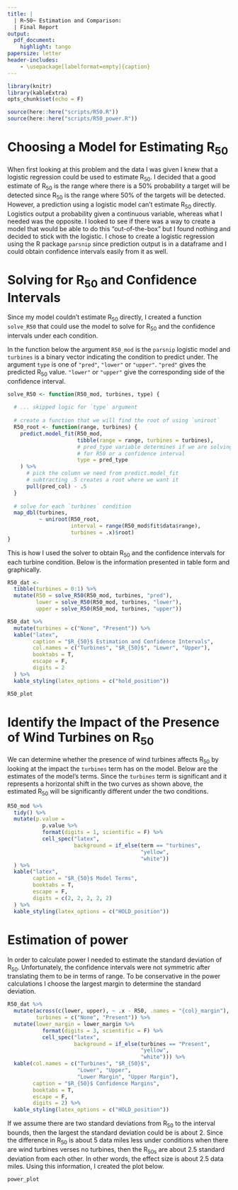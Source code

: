 ```yaml
---
title: |
  | R~50~ Estimation and Comparison:
  | Final Report
output: 
  pdf_document:
    highlight: tango
papersize: letter
header-includes:
    - \usepackage[labelformat=empty]{caption}
---
```


```r
library(knitr)
library(kableExtra)
opts_chunk$set(echo = F)

source(here::here("scripts/R50.R"))
source(here::here("scripts/R50_power.R"))
```


# Choosing a Model for Estimating R~50~

When first looking at this problem and the data I was given I knew that a logistic regression could be used to estimate R~50~. 
I decided that a good estimate of R~50~ is the range where there is a 50% probability a target will be detected since R~50~ is the range where 50% of the targets will be detected. 
However, a prediction using a logistic model can't estimate R~50~ directly. Logistics output a probability given a continuous variable, whereas what I needed was the opposite.
I looked to see if there was a way to create a model that would be able to do this "out-of-the-box" but I found nothing and decided to stick with the logistic.
I chose to create a logistic regression using the R package `parsnip` since prediction output is in a dataframe and I could obtain confidence intervals easily from it as well. 

# Solving for R~50~ and Confidence Intervals

Since my model couldn't estimate R~50~ directly, I created a function `solve_R50` that could use the model to solve for R~50~ and the confidence intervals under each condition. 

In the function below the argument `R50_mod` is the `parsnip` logistic model and `turbines` is a binary vector indicating the condition to predict under. The argument `type` is one of `"pred"`, `"lower"` or `"upper"`. `"pred"` gives the predicted R~50~ value. `"lower"` or `"upper"` give the corresponding side of the confidence interval.

```r
solve_R50 <- function(R50_mod, turbines, type) {
  
  # ... skipped logic for `type` argument
  
  # create a function that we will find the root of using `uniroot`
  R50_root <- function(range, turbines) {
    predict.model_fit(R50_mod,
                      tibble(range = range, turbines = turbines),
                      # pred_type variable determines if we are solving
                      # for R50 or a confidence interval
                      type = pred_type
    ) %>%
      # pick the column we need from predict.model_fit
      # subtracting .5 creates a root where we want it
      pull(pred_col) - .5
  }
  
  # solve for each `turbines` condition
  map_dbl(turbines,
          ~ uniroot(R50_root,
                    interval = range(R50_mod$fit$data$range),
                    turbines = .x)$root)
}
```

This is how I used the solver to obtain R~50~ and the confidence intervals for each turbine condition. Below is the information presented in table form and graphically.

```r
R50_dat <-
  tibble(turbines = 0:1) %>%
  mutate(R50 = solve_R50(R50_mod, turbines, "pred"),
         lower = solve_R50(R50_mod, turbines, "lower"),
         upper = solve_R50(R50_mod, turbines, "upper"))
```

```r
R50_dat %>%
  mutate(turbines = c("None", "Present")) %>%
  kable("latex",
        caption = "$R_{50}$ Estimation and Confidence Intervals",
        col.names = c("Turbines", "$R_{50}$", "Lower", "Upper"),
        booktabs = T,
        escape = F,
        digits = 2
  ) %>%
  kable_styling(latex_options = c("hold_position"))
```

```r
R50_plot
```

<!-- \newpage -->

# Identify the Impact of the Presence of Wind Turbines on R~50~

We can determine whether the presence of wind turbines affects R~50~ by looking at the impact the `turbines` term has on the model. Below are the estimates of the model's terms. Since the `turbines` term is significant and it represents a horizontal shift in the two curves as shown above, the estimated R~50~ will be significantly different under the two conditions.

```r

R50_mod %>%
  tidy() %>%
  mutate(p.value =
           p.value %>%
           format(digits = 1, scientific = F) %>%
           cell_spec("latex",
                     background = if_else(term == "turbines",
                                          "yellow",
                                          "white"))
  ) %>%
  kable("latex",
        caption = "$R_{50}$ Model Terms",
        booktabs = T,
        escape = F,
        digits = c(2, 2, 2, 2, 2)
  ) %>%
  kable_styling(latex_options = c("HOLD_position"))
```


# Estimation of power

In order to calculate power I needed to estimate the standard deviation of R~50~. Unfortunately, the confidence intervals were not symmetric after translating them to be in terms of range. To be conservative in the power calculations I choose the largest margin to determine the standard deviation.

```r
R50_dat %>%
  mutate(across(c(lower, upper), ~ .x - R50, .names = "{col}_margin"),
         turbines = c("None", "Present")) %>%
  mutate(lower_margin = lower_margin %>% 
           format(digits = 3, scientific = F) %>%
           cell_spec("latex",
                     background = if_else(turbines == "Present",
                                          "yellow",
                                          "white"))) %>% 
  kable(col.names = c("Turbines", "$R_{50}$",
                      "Lower", "Upper",
                      "Lower Margin", "Upper Margin"),
        caption = "$R_{50}$ Confidence Margins",
        booktabs = T,
        escape = F,
        digits = 2) %>% 
  kable_styling(latex_options = c("HOLD_position"))

```

If we assume there are two standard deviations from R~50~ to the interval bounds, then the largest the standard deviation could be is about 2. Since the difference in R~50~ is about 5 data miles less under conditions when there are wind turbines verses no turbines, then the R~50s~ are about 2.5 standard deviation from each other. In other words, the effect size is about 2.5 data miles. Using this information, I created the plot below.

```r

power_plot
```

